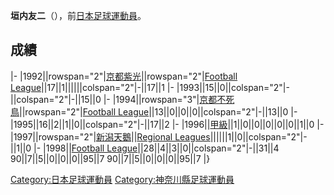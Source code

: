 {{Infobox football biography
|name=垣内友二
|image=
|fullname=垣内友二
|birth_date={{Birth date and age|1969|8|31}}
|cityofbirth=[[神奈川縣|神奈川縣]]
|countryofbirth=[[日本|日本]]
|position=[[中场|中场]]
|currentclub=
|years=1992-1996<br/>1997-1998
|clubs=[[京都不死鳥|京都紫光/京都不死鳥]]<br/>[[新潟天鵝|新潟天鵝]]
|caps(goals)=
|nationalyears=
|nationalteam=
|nationalcaps(goals)=
}}
'''垣内友二'''（{{Bd|1969年|8月31日||}}），前[[日本|日本]][[足球|足球]][[運動員|運動員]]。

==成績==
{{Football player club statistics 1|YYN}}
{{Football player club statistics 2|JPN|YYN}}
|-
|1992||rowspan="2"|[[京都不死鳥|京都紫光]]||rowspan="2"|[[Japan_Football_League|Football League]]||17||1||||||colspan="2"|-||17||1
|-
|1993||15||0||colspan="2"|-||colspan="2"|-||15||0
|-
|1994||rowspan="3"|[[京都不死鳥|京都不死鳥]]||rowspan="2"|[[Japan_Football_League|Football League]]||13||0||0||0||colspan="2"|-||13||0
|-
|1995||16||2||1||0||colspan="2"|-||17||2
|-
|1996||[[日本職業足球甲級聯賽|甲級]]||1||0||0||0||0||0||1||0
|-
|1997||rowspan="2"|[[新潟天鵝|新潟天鵝]]||[[Japanese_Regional_Leagues|Regional Leagues]]||||||1||0||colspan="2"|-||1||0
|-
|1998||[[Japan_Football_League|Football League]]||28||4||3||0||colspan="2"|-||31||4
{{Football player club statistics 3|1|JPN}}90||7||5||0||0||0||95||7
{{Football player club statistics 5}}90||7||5||0||0||0||95||7
|}

{{Japan-sport-bio-stub}}
{{Soccer-player-stub}}
[[Category:日本足球運動員|Category:日本足球運動員]]
[[Category:神奈川縣足球運動員|Category:神奈川縣足球運動員]]